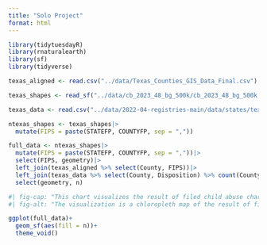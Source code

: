 ```yaml
---
title: "Solo Project"
format: html
---
```


```r
library(tidytuesdayR)
library(rnaturalearth)
library(sf)
library(tidyverse)

texas_aligned <- read.csv("../data/Texas_Counties_GIS_Data_Final.csv")

texas_shapes <- read_sf("../data/cb_2023_48_bg_500k/cb_2023_48_bg_500k.shp")

texas_data <- read.csv("../data/2022-04-registries-main/data/states/texas/TX_full.csv")

```

```r
ntexas_shapes <- texas_shapes|>
  mutate(FIPS = paste(STATEFP, COUNTYFP, sep = ","))

full_data <- ntexas_shapes|>
  mutate(FIPS = paste(STATEFP, COUNTYFP, sep = ","))|>
  select(FIPS, geometry)|>
  left_join(texas_aligned %>% select(County, FIPS))|>
  left_join(texas_data %>% select(County, Disposition) %>% count(County))|>
  select(geometry, n)

```


```r
#| fig-cap: "This chart visualizes the result of filed child abuse charges in the state of Texas by county."
#| fig-alt: "The visualization is a chloropleth map of the result of filed child abuse charges in the state of Texas by county. The results show that cases are localized, with higher numbers in high-density areas."

ggplot(full_data)+
  geom_sf(aes(fill = n))+
  theme_void()
  
```

